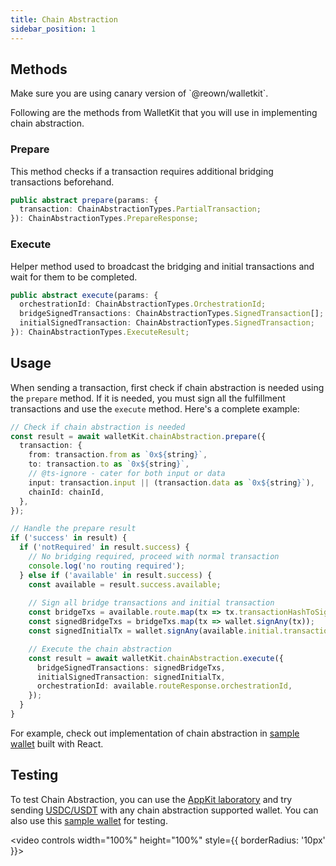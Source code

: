 ```yaml
---
title: Chain Abstraction
sidebar_position: 1
---
```



<HowItWorks />

## Methods

<Info>
Make sure you are using canary version of `@reown/walletkit`.
</Info>

Following are the methods from WalletKit that you will use in implementing chain abstraction.

### Prepare 

This method checks if a transaction requires additional bridging transactions beforehand.

```typescript
public abstract prepare(params: {
  transaction: ChainAbstractionTypes.PartialTransaction;
}): ChainAbstractionTypes.PrepareResponse;
```

### Execute 

Helper method used to broadcast the bridging and initial transactions and wait for them to be completed.

```typescript
public abstract execute(params: {
  orchestrationId: ChainAbstractionTypes.OrchestrationId;
  bridgeSignedTransactions: ChainAbstractionTypes.SignedTransaction[];
  initialSignedTransaction: ChainAbstractionTypes.SignedTransaction;
}): ChainAbstractionTypes.ExecuteResult;
```

## Usage

When sending a transaction, first check if chain abstraction is needed using the `prepare` method. 
If it is needed, you must sign all the fulfillment transactions and use the `execute` method. 
Here's a complete example:

```typescript
// Check if chain abstraction is needed
const result = await walletKit.chainAbstraction.prepare({
  transaction: {
    from: transaction.from as `0x${string}`,
    to: transaction.to as `0x${string}`,
    // @ts-ignore - cater for both input or data
    input: transaction.input || (transaction.data as `0x${string}`),
    chainId: chainId,
  },
});

// Handle the prepare result
if ('success' in result) {
  if ('notRequired' in result.success) {
    // No bridging required, proceed with normal transaction
    console.log('no routing required');
  } else if ('available' in result.success) {
    const available = result.success.available;
    
    // Sign all bridge transactions and initial transaction
    const bridgeTxs = available.route.map(tx => tx.transactionHashToSign);
    const signedBridgeTxs = bridgeTxs.map(tx => wallet.signAny(tx));
    const signedInitialTx = wallet.signAny(available.initial.transactionHashToSign);

    // Execute the chain abstraction
    const result = await walletKit.chainAbstraction.execute({
      bridgeSignedTransactions: signedBridgeTxs,
      initialSignedTransaction: signedInitialTx,
      orchestrationId: available.routeResponse.orchestrationId,
    });
  }
}
```

For example, check out implementation of chain abstraction in [sample wallet](https://github.com/reown-com/web-examples/tree/main/advanced/wallets/react-wallet-v2) built with React. 

<ErrorHandling />

## Testing 

To test Chain Abstraction, you can use the [AppKit laboratory](https://appkit-lab.reown.com/library/wagmi/) and try sending [USDC/USDT](../../../walletkit/features/chain-abstraction#what-are-the-supported-tokens-and-networks) with any chain abstraction supported wallet. 
You can also use this [sample wallet](https://react-wallet.walletconnect.com) for testing. 

<video controls width="100%" height="100%" style={{ borderRadius: '10px' }}>
  <source src="/images/assets/chain-abstraction-demo.mp4" type="video/mp4" />
</video>